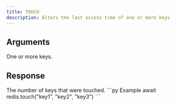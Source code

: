 ```yaml
---
title: TOUCH
description: Alters the last access time of one or more keys
---
```



## Arguments

<ParamField body="keys" type="...string[]" required>
  One or more keys.
</ParamField>

## Response

<ResponseField type="integer" required>
  The number of keys that were touched.
</ResponseField>

<RequestExample>
```py Example
await redis.touch("key1", "key2", "key3")
```
</RequestExample>
